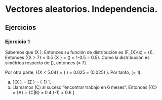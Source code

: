 # Vectores aleatorios. Independencia.

## Ejercicios

### Ejercicio 1

Sabemos que \(X \sim \Norm{\mu}{\sigma^{2}}\).
Entonces su función de distribución es \(F_{X}(x) = \Phi \left(\frac{x-\mu}{\sigma}\right)\).
Entonces \(\P{X > 7} = 0.5 \implies \P{X \leq 7} = \Phi \left(\frac{x-\mu}{\sigma}\right) = 1-0.5 = 0.5\).
Como la distribución es simétrica respecto de \(\mu\), entonces \(\mu = 7\).

Por otra parte, \(\P{X < 5.04} = \Phi \left(\frac{5.04-7}{\sigma} \right) = 0.025 \implies \frac{-1.96}{\sigma} = \operatorname{qnorm}(0.025) \approx -1.96\). Por tanto, \(\sigma = 1\).

a. \[\P{X \leq 6} = \P{Z \leq \frac{6-7}{1}} = \Phi(-1) \approx 0.159\].
b. Llamamos \(C\) al suceso "encontrar trabajo en 6 meses". Entonces
\[\P{C} = \Pr{C|A}\P{A} + \P{C|B}\Pr{B} = 0.4 \cdot \Phi(-1) + 0.6 \cdot 0.2 \approx 0.183\].


